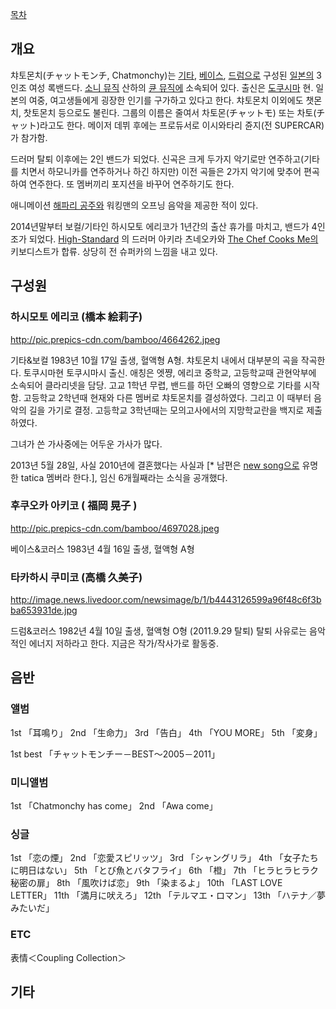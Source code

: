 [[목차]]

== 개요 ==
챠토몬치(チャットモンチ, Chatmonchy)는 [[기타]], [[베이스]], [[드럼]]으로 구성된 [[일본]]의 3인조 여성 록밴드다. [[소니 뮤직]] 산하의 [[큔 뮤직]]에 소속되어 있다. 출신은 [[도쿠시마]] 현. 일본의 여중, 여고생들에게 굉장한 인기를 구가하고 있다고 한다. 챠토몬치 이외에도 챗몬치, 찻토몬치 등으로도 불린다. 그룹의 이름은 줄여서 차토몬(チャットモ) 또는 차토(チャット)라고도 한다. 메이저 데뷔 후에는 프로듀서로 이시와타리 쥰지(전 SUPERCAR)가 참가함.

드러머 탈퇴 이후에는 2인 밴드가 되었다. 신곡은 크게 두가지 악기로만 연주하고(기타를 치면서 하모니카를 연주하거나 하긴 하지만) 이전 곡들은 2가지 악기에 맞추어 편곡하여 연주한다. 또 멤버끼리 포지션을 바꾸어 연주하기도 한다.

애니메이션 [[해파리 공주]]와 워킹맨의 오프닝 음악을 제공한 적이 있다.

2014년말부터 보컬/기타인 하시모토 에리코가 1년간의 출산 휴가를 마치고, 밴드가 4인조가 되었다. [[High-Standard]] 의 드러머 아키라 츠네오카와 [[The Chef Cooks Me]]의 키보디스트가 합류. 상당히 전 슈퍼카의 느낌을 내고 있다.
== 구성원 ==
=== 하시모토 에리코 (橋本 絵莉子) ===
http://pic.prepics-cdn.com/bamboo/4664262.jpeg

기타&보컬 1983년 10월 17일 출생, 혈액형 A형. 챠토몬치 내에서 대부분의 곡을 작곡한다.
토쿠시마현 토쿠시마시 출신.
애칭은 엣쨩, 에리코
중학교, 고등학교때 관현악부에 소속되어 클라리넷을 담당. 고교 1학년 무렵, 밴드를 하던 오빠의 영향으로 기타를 시작함. 고등학교 2학년때 현재와 다른 멤버로 챠토몬치를 결성하였다. 그리고 이 때부터 음악의 길을 가기로 결정. 고등학교 3학년때는 모의고사에서의 지망학교란을 백지로 제출하였다.

그녀가 쓴 가사중에는 어두운 가사가 많다.

2013년 5월 28일, 사실 2010년에 결혼했다는 사실과 [* 남편은 [[new song]]으로 유명한 tatica 멤버라 한다.], 임신 6개월째라는 소식을 공개했다.

=== 후쿠오카 아키코 ( 福岡 晃子 ) ===

http://pic.prepics-cdn.com/bamboo/4697028.jpeg

베이스&코러스 1983년 4월 16일 출생, 혈액형 A형 

=== 타카하시 쿠미코 (高橋 久美子) ===
http://image.news.livedoor.com/newsimage/b/1/b4443126599a96f48c6f3bba653931de.jpg

드럼&코러스 1982년 4월 10일 출생, 혈액형 O형 (2011.9.29 탈퇴)
탈퇴 사유로는 음악적인 에너지 저하라고 한다. 지금은 작가/작사가로 활동중.

== 음반 ==

=== 앨범 ===

1st 「耳鳴り」
2nd 「生命力」
3rd 「告白」
4th 「YOU MORE」
5th 「変身」

1st best 「チャットモンチー－BEST～2005－2011」

=== 미니앨범 ===

1st 「Chatmonchy has come」
2nd 「Awa come」

=== 싱글 ===

1st 「恋の煙」
2nd 「恋愛スピリッツ」
3rd 「シャングリラ」
4th 「女子たちに明日はない」
5th 「とび魚とバタフライ」
6th 「橙」
7th 「ヒラヒラヒラク秘密の扉」
8th 「風吹けば恋」
9th 「染まるよ」
10th 「LAST LOVE LETTER」
11th 「満月に吠えろ」
12th 「テルマエ・ロマン」
13th 「ハテナ／夢みたいだ」

=== ETC ===

表情＜Coupling Collection＞

== 기타 ==
{{{#!html
<object width="560" height="315"><param name="movie" value="http://www.youtube.com/v/Bwgz0XhN_XY?version=3&amp;hl=en_US"></param><param name="allowFullScreen" value="true"></param><param name="allowscriptaccess" value="always"></param><embed src="http://www.youtube.com/v/Bwgz0XhN_XY?version=3&amp;hl=en_US" type="application/x-shockwave-flash" width="560" height="315" allowscriptaccess="always" allowfullscreen="true"></embed></object>}}}
{{{#!html
<object width="560" height="315"><param name="movie" value="http://www.youtube.com/v/SNhnCWQuLl8?version=3&amp;hl=en_US"></param><param name="allowFullScreen" value="true"></param><param name="allowscriptaccess" value="always"></param><embed src="http://www.youtube.com/v/SNhnCWQuLl8?version=3&amp;hl=en_US" type="application/x-shockwave-flash" width="560" height="315" allowscriptaccess="always" allowfullscreen="true"></embed></object>}}}


{{{#!html
 <object classid='clsid:d27cdb6e-ae6d-11cf-96b8-444553540000' codebase='http://download.macromedia.com/pub/shockwave/cabs/flash/swflash.cab#version=9,0,0,0'  id='NFPlayer37293' width='500' height='408'><param name='movie' value='http://serviceapi.nmv.naver.com/flash/NFPlayer.swf?vid=09A243EBA210B7221F6E4304CA058CC3AD52&outKey=V12230f6bcf22c6886f920a6dd4ad1327842929d3e6b891f0508a0a6dd4ad13278429' /><param name='wmode' value='transparent' /><param name='allowScriptAccess' value='always' /><param name='allowFullScreen' value='true' /><embed src='http://serviceapi.nmv.naver.com/flash/NFPlayer.swf?vid=09A243EBA210B7221F6E4304CA058CC3AD52&outKey=V12230f6bcf22c6886f920a6dd4ad1327842929d3e6b891f0508a0a6dd4ad13278429' wmode='transparent' width='500' height='408' allowScriptAccess='always' name='NFPlayer37293' id='NFPlayer37293' allowFullScreen='true' type='application/x-shockwave-flash' /></object>}}}



